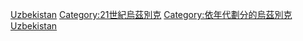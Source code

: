 [[Category:2010年代各國|Uzbekistan]]
[[Category:21世紀烏茲別克|Category:21世紀烏茲別克]]
[[Category:依年代劃分的烏茲別克|Category:依年代劃分的烏茲別克]]
[[Category:2010年代亞洲|Uzbekistan]]